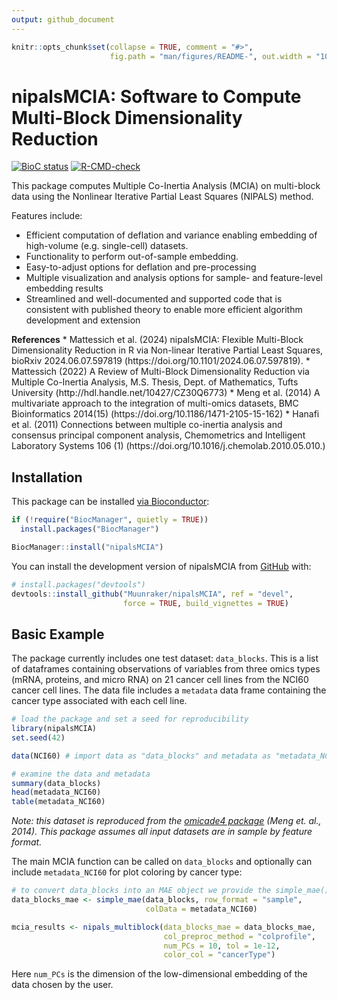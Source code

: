 ```yaml
---
output: github_document
---
```


<!-- README.md is generated from README.Rmd. Please edit that file -->

```r
knitr::opts_chunk$set(collapse = TRUE, comment = "#>",
                      fig.path = "man/figures/README-", out.width = "100%")
```

# nipalsMCIA: Software to Compute Multi-Block Dimensionality Reduction

<!-- badges: start -->
[![BioC status](http://www.bioconductor.org/shields/build/release/bioc/nipalsMCIA.svg)](https://bioconductor.org/checkResults/release/bioc-LATEST/nipalsMCIA)
[![R-CMD-check](https://github.com/Muunraker/nipalsMCIA/actions/workflows/R-CMD-check.yaml/badge.svg)](https://github.com/Muunraker/nipalsMCIA/actions/workflows/R-CMD-check.yaml)
<!-- badges: end -->

This package computes Multiple Co-Inertia Analysis (MCIA) on multi-block data
using the Nonlinear Iterative Partial Least Squares (NIPALS) method.

Features include:  

* Efficient computation of deflation and variance enabling embedding of
  high-volume (e.g. single-cell) datasets.  
* Functionality to perform out-of-sample embedding.
* Easy-to-adjust options for deflation and pre-processing
* Multiple visualization and analysis options for sample- and feature-level
  embedding results
* Streamlined and well-documented and supported code that is consistent with
  published theory to enable more efficient algorithm development and extension

**References**
* Mattessich et al. (2024) nipalsMCIA: Flexible Multi-Block Dimensionality Reduction in R via Non-linear Iterative Partial Least Squares, bioRxiv 2024.06.07.597819 (https://doi.org/10.1101/2024.06.07.597819). 
* Mattessich (2022) A Review of Multi-Block Dimensionality Reduction via Multiple
Co-Inertia Analysis, M.S. Thesis, Dept. of Mathematics, Tufts University (http://hdl.handle.net/10427/CZ30Q6773)
* Meng et al. (2014) A multivariate approach to the integration of multi-omics
datasets, BMC Bioinformatics 2014(15) (https://doi.org/10.1186/1471-2105-15-162)
* Hanafi et al. (2011) Connections between multiple co-inertia analysis and
consensus principal component analysis, Chemometrics and Intelligent Laboratory Systems 106 (1) (https://doi.org/10.1016/j.chemolab.2010.05.010.)

## Installation

This package can be installed [via Bioconductor](https://bioconductor.org/packages/release/bioc/html/nipalsMCIA.html):

```r
if (!require("BiocManager", quietly = TRUE))
  install.packages("BiocManager")

BiocManager::install("nipalsMCIA")
```

You can install the development version of nipalsMCIA from [GitHub](https://github.com/) with:

```r
# install.packages("devtools")
devtools::install_github("Muunraker/nipalsMCIA", ref = "devel",
                         force = TRUE, build_vignettes = TRUE)
```

## Basic Example

The package currently includes one test dataset: `data_blocks`. This is a list
of dataframes containing  observations of variables from three omics types
(mRNA, proteins, and micro RNA)  on 21 cancer cell lines from the NCI60 cancer
cell lines. The data file includes a `metadata` data frame containing the cancer
type associated with each cell line. 

```r
# load the package and set a seed for reproducibility
library(nipalsMCIA)
set.seed(42)
```

```r
data(NCI60) # import data as "data_blocks" and metadata as "metadata_NCI60"

# examine the data and metadata
summary(data_blocks)
head(metadata_NCI60)
table(metadata_NCI60)
```

*Note: this dataset is reproduced from the [omicade4 package](https://www.bioconductor.org/packages/release/bioc/html/omicade4.html)
(Meng et. al., 2014). This package assumes all input datasets are in sample by
feature format.*

The main MCIA function can be called on `data_blocks` and optionally can include
`metadata_NCI60` for plot coloring by cancer type:

```r
# to convert data_blocks into an MAE object we provide the simple_mae() function
data_blocks_mae <- simple_mae(data_blocks, row_format = "sample",
                              colData = metadata_NCI60)

mcia_results <- nipals_multiblock(data_blocks_mae = data_blocks_mae,
                                  col_preproc_method = "colprofile",
                                  num_PCs = 10, tol = 1e-12,
                                  color_col = "cancerType")
```

Here `num_PCs` is the dimension of the low-dimensional embedding of the data chosen by the user. 

